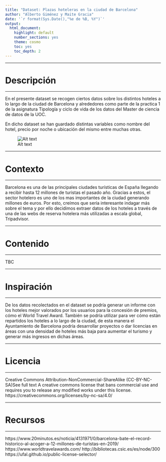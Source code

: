 ```yaml
---
title: "Dataset: Plazas hoteleras en la ciudad de Barcelona"
author: "Alberto Giménez y Maite Gracia"
date: '`r format(Sys.Date(),"%e de %B, %Y")`'
output:
  html_document:
    highlight: default
    number_sections: yes
    theme: cosmo
    toc: yes
    toc_depth: 2
---
```


    
******
# Descripción
******
En el presente dataset se recogen ciertos datos sobre los distintos hoteles a lo largo de la ciudad de Barcelona y alrededores como parte de la practica 1 de la asignatura
Tipología y ciclo de vida de los datos del Master de ciencia de datos de la UOC.

En dicho dataset se han guardado distintas variables como nombre del hotel, precio por noche o ubicación del mismo entre muchas otras.

![Alt text](./mapa_bcn.png)


******
# Contexto
******
Barcelona es una de las principales ciudades turísticas de España llegando a recibir hasta 12 millones de turistas el pasado año. Gracias a estos, el sector hotelero es uno de los mas importantes de la ciudad generando millones de euros. Por esto,  creímos que sería interesante indagar más sobre el tema y por ello decidimos extraer datos de los hoteles a través de una de las webs de reserva hotelera más utilizadas a escala global, Tripadvisor. 


******
# Contenido
******
TBC


******
# Inspiración
******
De los datos recolectados en el dataset se podría generar un informe con los hoteles mejor valorados por los usuarios para la concesión de premios, cómo el World Travel Award. También se podría utilizar para ver cómo están repartidos los hoteles a lo largo de la ciudad, de esta manera el Ayuntamiento de Barcelona podría desarrollar proyectos o dar licencias en áreas con una densidad de hoteles más baja para aumentar el turismo y generar más ingresos en dichas áreas.

******
# Licencia
******
Creative Commons Attribution-NonCommercial-ShareAlike (CC-BY-NC-SA)See full text
A creative commons license that bans commercial use and requires you to release any modified works under this license.
https://creativecommons.org/licenses/by-nc-sa/4.0/

******
# Recursos
******
https://www.20minutos.es/noticia/4131971/0/barcelona-bate-el-record-historico-al-acoger-a-12-millones-de-turistas-en-2019/
https://www.worldtravelawards.com/
http://bibliotecas.csic.es/es/node/300
https://ufal.github.io/public-license-selector/



